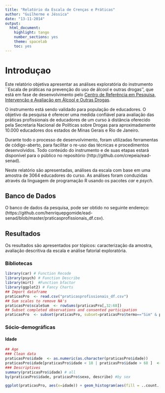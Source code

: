 ```yaml
---
title: "Relatório da Escala de Crenças e Práticas"
author: "Guilherme e Jéssica"
date: "13-11-2014"
output:
  html_document:
    highlight: tango
    number_sections: yes
    theme: spacelab
    toc: yes
---
```


# Introduçao

Este relatório objetiva apresentar as análises exploratória do instrumento ``Escala de práticas na prevenção do uso de álcool e outras drogas'', que está em fase de desenvolvimento pelo [Centro de Referência em Pesquisa, Intervenção e Avaliação em Álcool e Outras Drogas](http://www.ufjf.br/crepeia/).

O instrumento está sendo validado para população de educadores. O objetivo da pesquisa é oferecer uma medida confiável para avaliação das práticas profissionais de educadores de um curso à distância oferecido pela Secretaria Nacional de Políticas sobre Drogas para aproximadamente 10.000 educadores dos estados de Minas Gerais e Rio de Janeiro.

Durante todo o processo de desenvolvimento, foram utilizadas ferramentas de código-aberto, para facilitar o re-uso das técnicas e procedimentos desenvolvidos. Todo conteúdo do instrumento e de suas etapas estará disponível para o público no repositório (http://github.com/crepeia/ead-senad).

Neste relatório são apresentadas, análises da escala com base em uma amostra de 3064 educadores do curso. As análises foram conduzidas através da linguagem de programação R usando os pacotes *car* e *psych*.


## Banco de Dados

O banco de dados da pesquisa, pode ser obtido no seguinte endereço: (https://github.com/henriquepgomide/ead-senad/blob/master/praticasprofissionais_df.csv).

Resultados
-------------------------

Os resultados são apresentados por tópicos: caracterização da amostra, avaliação descritiva da escala e análise fatorial exploratória.


### Bibliotecas
```r
library(car) # Function Recode
library(psych) # Function Describe
library(mirt)  #Function bfactor
library(ggplot2) # Fancy Charts
## Import dataframe
praticasPro  <- read.csv("praticasprofissionais_df.csv")
## Sum scales to remove NA's
praticasPro$scaleSum  <- rowSums(praticasPro[,32:68])
## Subset completed observations and consented participation
praticasPro  <- subset(praticasPro, subset=praticasPro$termo=="Sim" & praticasPro$estado=="Finalizadas" & !is.na(praticasPro$scaleSum))
```

### Sócio-demográficas

#### Idade
```r
## Age
### Clean data
praticasPro$idade  <- as.numeric(as.character(praticasPro$idade))
praticasPro$idade[praticasPro$idade < 18 | praticasPro$idade > 68 ]  <- NA
### Descriptives
summary(praticasPro$idade) # all
by(praticasPro$idade, praticasPro$sexo, describe) #by sex

```

```r
ggplot(praticasPro, aes(x=idade)) + geom_histogram(aes(fill = ..count..), binwidth = 6) + xlab("Idade") + ylab("Frequência") + scale_fill_continuous(name="Frequency")
```
